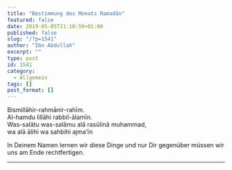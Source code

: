 ```yaml
---
title: "Bestimmung des Monats Ramadān"
featured: false
date: 2019-05-05T21:10:59+01:00
published: false
slug: "/?p=1541"
author: "Ibn Abdullah"
excerpt: ""
type: post
id: 1541
category:
  - Allgemein
tags: []
post_format: []
---
```


Bismillāhir-rahmānir-rahīm.  
Al-hamdu lillāhi rabbil-ālamīn.  
Was-salātu was-salāmu alā rasūlinā muhammad,  
wa alā ālihi wa sahbihi ajma’īn

In Deinem Namen lernen wir diese Dinge und nur Dir gegenüber müssen wir uns am Ende rechtfertigen.

---

